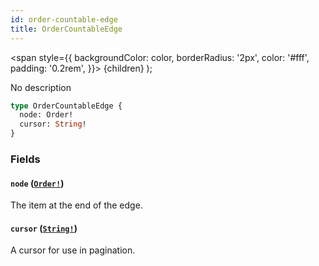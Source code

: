 ```yaml
---
id: order-countable-edge
title: OrderCountableEdge
---
```


<span
style={{
      backgroundColor: color,
      borderRadius: '2px',
      color: '#fff',
      padding: '0.2rem',
    }}>
{children}
</span>
);

No description

```graphql
type OrderCountableEdge {
  node: Order!
  cursor: String!
}
```

### Fields

#### `node` ([`Order!`](/api-reference/objects/order.mdx))

The item at the end of the edge.

#### `cursor` ([`String!`](/api-reference/scalars/string.mdx))

A cursor for use in pagination.
